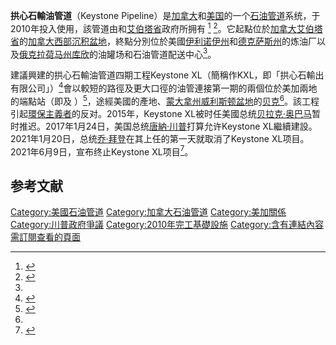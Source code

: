 {{NoteTA
|1=zh-tw:計畫;zh-cn:项目;zh-hk:計劃;
}}
{{Expand language|1=en|2=fr|time=2021-02-05T01:02:20+00:00}}
{{Infobox pipeline
| name = 拱心石輸油管道
| map = Keystone-pipeline-route.svg
| map_caption = 拱心石輸油管道路線
| country = [[加拿大|加拿大]]<br/>[[美国|美国]]
| type = [[石油|石油]]
| owner = {{link-en|TC Energy}}
| partners =
| operator =
| technical_service_provider =
| website = {{URL|http://www.keystone-xl.com/|keystone-xl.com}}
}}{{Infobox pipeline
|name         = Keystone Pipeline<br/>(一期項目) (完工)
|type         = [[石油|石油]]
|coordinates  =
|start        = {{link-en|Hardisty, Alberta}}
|through      = [[里贾纳|里贾纳]]<br/>{{link-en|Steele City, Nebraska}}
|finish       = [[伍德里弗_(伊利諾伊州)|伍德里弗 (伊利諾伊州)]]<br/>[[帕托卡_(伊利諾伊州)|帕托卡 (伊利諾伊州)]] (終點)
|contractors  =
|construction = Q2 2008 <!-- http://www.downstreamtoday.com/news/article.aspx?a_id=9385 -->
|est          = 2010年6月<ref name="TransCanada-PR20100630">{{cite web |title=Keystone Pipeline Starts Deliveries to U.S. Midwest |url=http://www.transcanada.com/5407.html |website=TransCanada |archive-url=https://web.archive.org/web/20141124181332/http://www.transcanada.com/5407.html |archive-date=November 24, 2014 |date=June 30, 2010 |url-status=dead}}</ref>
|decom        =
|length_km    = 3456
|discharge    =
|capacity     =
|discharge_bbl_d = 
|diameter_in     = 30 <!-- http://www.downstreamtoday.com/projects/project.aspx?project_id=84 -->
|pumping_stations_no = 39
|pumping_stations    =
}}{{Infobox pipeline
|name         = Keystone-Cushing Project<br/>(二期項目) (完工)<ref name="system-doc">{{cite web|url=http://www.transcanada.com/liquids-pipelines-projects.html|title=Keystone Pipeline System|publisher=TransCanada |access-date=2012-07-19 |archive-url=https://web.archive.org/web/20150509172551/http://www.transcanada.com/liquids-pipelines-projects.html |archive-date=2015-05-09 |dead-url=yes |language=en }}</ref>
|type         = [[石油|石油]]
|coordinates  =
|start        = {{Nowrap|{{link-en|Steele City, Nebraska}}}}
|finish       = {{Nowrap|[[库欣_(俄克拉何马州)|库欣]]}}
|contractors  = {{link-en|WorleyParsons}} <!-- http://www.downstreamtoday.com/news/article.aspx?a_id=15471 -->
|construction = 2010
|est          = 2011年2月<ref name="TransCanada-PR20110208">{{cite web |title=Keystone's Cushing Extension Begins Deliveries to Oklahoma |url=http://www.transcanada.com/5641.html |website=TransCanada |archive-url=https://web.archive.org/web/20141118182105/http://www.transcanada.com/5641.html |archive-date=November 18, 2014 |date=February 8, 2011 |url-status=dead}}</ref>
|decom        =
|length_km    = 468
|discharge    =
|discharge_bbl_d =
|diameter_in     = 36 <!-- http://www.downstreamtoday.com/projects/project.aspx?project_id=84 -->
|pumping_stations_no = 4
|pumping_stations    =
}}{{Infobox pipeline
|name         = Cushing Marketlink Project<br/>(三期A項目) (完工)<ref name="system-doc"/>
|type         = [[石油|石油]]
|coordinates  =
|start        = [[库欣_(俄克拉何马州)|库欣]]
|through      = [[自由縣_(德克薩斯州)|自由縣]]
|finish       = {{link-en|Nederland, Texas}}
|contractors  = {{link-en|WorleyParsons}} <!-- http://www.downstreamtoday.com/news/article.aspx?a_id=15471 -->
|construction = 2012年夏季<ref name="TransCanada-PR20120727">{{cite web |title=TransCanada Receives Final Key Gulf Coast Project Permit Construction Set to Begin this Summer |url=http://www.transcanada.com/6074.html |website=TransCanada |archive-url=https://web.archive.org/web/20170129235756/http://www.transcanada.com/6074.html |archive-date=January 29, 2017 |date=July 27, 2012 |url-status=dead}}</ref>
|est          = 2014年1月<ref name="TransCanada-PR20140122">{{cite web |title=Gulf Coast Project Begins Delivering Crude Oil to Nederland, Texas |url=http://www.transcanada.com/news-releases-article.html?id=1800856 |website=TransCanada |archive-url=https://web.archive.org/web/20141129045354/http://www.transcanada.com/news-releases-article.html?id=1800856 |archive-date=November 29, 2014 |date=January 22, 2014 |url-status=dead}}</ref>
|decom        =
|length_km    = 784
|discharge_bbl_d = 
|diameter_in     = 36
|pumping_stations_no =
|pumping_stations    =
}}{{Infobox pipeline
|name         = Houston Lateral Project<br/>(三期B項目)<br/> (完工)<ref name="system-doc"/>
|type         = [[石油|石油]]
|coordinates  =
|start        = [[自由縣_(德克薩斯州)|自由縣]]
|finish       = [[休斯敦|休斯敦]]
|contractors  = {{link-en|WorleyParsons}} <!-- http://www.downstreamtoday.com/news/article.aspx?a_id=15471 -->
|construction = 2013
|est          = 2016,<ref name="TransCanada-HoustonStatus">{{cite web|url=http://www.transcanada.com/en/operations/oil-and-liquids/|title=operations|publisher=transcanada|access-date=2021-03-23|archive-date=2018-12-30|archive-url=https://web.archive.org/web/20181230063809/https://www.transcanada.com/en/operations/oil-and-liquids/|dead-url=no}}</ref> online 2017
|decom        =
|length_km    = 76
|discharge    =
|discharge_bbl_d =
|diameter_in     =
|pumping_stations_no =
|pumping_stations    =
}}{{Infobox pipeline
|name         = Keystone XL Pipeline<br/>(四期項目)<ref>{{cite news|last1=Koring|first1=Paul|title=Obama rejects TransCanada's Keystone XL Pipeline|url=https://www.theglobeandmail.com/report-on-business/industry-news/energy-and-resources/obama-to-reject-transcanadas-keystone-xl-pipeline-source-says/article27144973/|access-date=2015-11-06 |newspaper=The Globe and Mail |date=2015-11-06 |dead-url=yes |archive-url=https://web.archive.org/web/20160120214904/http://www.theglobeandmail.com/report-on-business/industry-news/energy-and-resources/obama-to-reject-transcanadas-keystone-xl-pipeline-source-says/article27144973/ |archive-date=2016-01-20 |language=en }}</ref>
|type         = [[石油|石油]]
|coordinates  =
|start        = {{link-en|Hardisty, Alberta}}
|through      = [[贝克_(蒙大拿州)|贝克]]
|finish       = {{link-en|Steele City, Nebraska}}
|contractors  = {{link-en|WorleyParsons}} <!-- http://www.downstreamtoday.com/news/article.aspx?a_id=15471 -->
|construction = 未知
|expected     =
|est          =
|decom        =
|length_km    = 1897
|discharge    =
|discharge_bbl_d =
|diameter_in     = 36
|pumping_stations_no =
|pumping_stations    =
}}'''拱心石輸油管道'''（Keystone Pipeline）是[[加拿大|加拿大]]和[[美国|美国]]的一个[[管道運輸|石油管道]]系统，于2010年投入使用，該管道由{{link-en|TC Energy}}和[[艾伯塔省|艾伯塔省]]政府所拥有 <ref name="TC Energy — Keystone XL Pipeline">{{Cite web|title=TC Energy — Keystone XL Pipeline|url=https://www.tcenergy.com/operations/oil-and-liquids/keystone-xl/|accessdate=August 23, 2019|work=www.tcenergy.com|language=en|archive-date=2021-02-16|archive-url=https://web.archive.org/web/20210216031158/https://www.tcenergy.com/operations/oil-and-liquids/keystone-xl/|dead-url=no}}</ref> <ref name="Alberta announces investment in Keystone">{{Cite web|title=Alberta announces investment in Keystone|url=https://www.alberta.ca/investing-in-keystone-xl-pipeline.aspx|access-date=2021-01-18|archive-date=2021-03-16|archive-url=https://web.archive.org/web/20210316081905/https://www.alberta.ca/investing-in-keystone-xl-pipeline.aspx|dead-url=no}}</ref>。它起點位於[[加拿大|加拿大]][[艾伯塔省|艾伯塔省]]的[[加拿大西部沉积盆地|加拿大西部沉积盆地]]，終點分別位於美國[[伊利诺伊州|伊利诺伊州]]和[[德克萨斯州|德克萨斯州]]的炼油厂以及[[俄克拉荷马州|俄克拉荷马州]][[库欣_(俄克拉何马州)|库欣]]的油罐场和石油管道配送中心<ref name="USStateDepartmentSEISMarch2013" />。

建議興建的拱心石輸油管道四期工程Keystone XL（簡稱作KXL，即「拱心石輸出有限公司」）<ref>{{cite web |last1=Rapier |first1=Robert |title=There's No Stopping the Oil Sands Train |url=https://www.investingdaily.com/18811/theres-no-stopping-the-oil-sands-train/ |access-date=2017-01-24 |date=2013-11-19 |language=en |archive-date=2020-08-02 |archive-url=https://web.archive.org/web/20200802233138/https://www.investingdaily.com/18811/theres-no-stopping-the-oil-sands-train/ |dead-url=no }}</ref>會以較短的路徑及更大口徑的油管連接第一期的兩個位於美加兩地的端點站（即{{tsl|en|Hardisty, Alberta||Hardisty}}及 {{tsl|en|Steele City, Nebraska||Steele City}}）<ref name="ReferenceA">{{Cite web|url=http://www.keystone-xl.com/kxl-101/|title=Keystone XL Pipeline » Keystone XL 101|website=www.keystone-xl.com|access-date=August 23, 2019|archive-date=2019-08-24|archive-url=https://web.archive.org/web/20190824120557/http://www.keystone-xl.com/kxl-101/|dead-url=no}}</ref>，途經美國的{{tsl|en|light crude oil|輕原油}}產地、[[蒙大拿州|蒙大拿州]][[威利斯顿盆地|威利斯顿盆地]]的[[贝克_(蒙大拿州)|贝克]]<ref name="USStateDepartmentSEISMarch2013" />。該工程引起[[環保主義者|環保主義者]]的反对。2015年，Keystone XL被时任美國总统[[贝拉克·奥巴马|贝拉克·奥巴马]]暂时推迟。2017年1月24日，美国总统[[唐納·川普|唐納·川普]]打算允许Keystone XL繼續建設。2021年1月20日，总统[[乔·拜登|乔·拜登]]在其上任的第一天就取消了Keystone XL项目。2021年6月9日，{{en-link|加拿大TC能源公司|TC Energy}}宣布终止Keystone XL项目<ref>{{cite news |title=加拿大公司宣布终止美加输油管道延伸项目 美媒:对加政府是重击 |url=https://world.huanqiu.com/article/43TanKiQW6m |accessdate=2021-06-10 |archive-date=2021-06-10 |archive-url=https://web.archive.org/web/20210610151743/https://world.huanqiu.com/article/43TanKiQW6m |dead-url=no }}</ref>。

==参考文献==
{{reflist |refs=
<ref name="USStateDepartmentSEISMarch2013">{{Cite report
 |url=http://keystonepipeline-xl.state.gov/documents/organization/205719.pdf
 |author=United States Department of State Bureau of Oceans and International Environmental and Scientific Affairs
 |publisher=[[United_States_Department_of_State|United States Department of State]]
 |title=Draft Supplemental Environmental Impact Statement for the Keystone XL Project Applicant for Presidential Permit: TransCanada Keystone Pipeline, LP (SEIS)
 |date=2013-03-01
 |access-date=2013-03-17
 |language=en
 |archive-date=2019-03-30
 |archive-url=https://web.archive.org/web/20190330081900/https://keystonepipeline-xl.state.gov/documents/organization/205719.pdf
 |dead-url=no
 }}</ref>
}}
{{Portal bar|美國|加拿大|能源}}
[[Category:美國石油管道|Category:美國石油管道]]
[[Category:加拿大石油管道|Category:加拿大石油管道]]
[[Category:美加關係|Category:美加關係]]
[[Category:川普政府爭議|Category:川普政府爭議]]
[[Category:2010年完工基礎設施|Category:2010年完工基礎設施]]
[[Category:含有連結內容需訂閱查看的頁面|Category:含有連結內容需訂閱查看的頁面]]